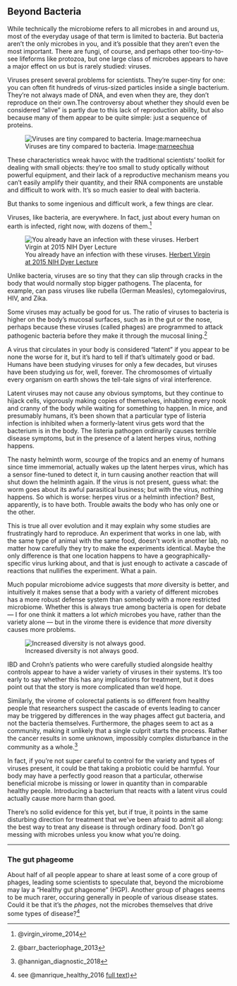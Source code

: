 ## Beyond Bacteria 


While technically the microbiome refers to all microbes in and around us, most of the everyday usage of that term is limited to bacteria. But bacteria aren’t the only microbes in you, and it’s possible that they aren’t even the most important. There are fungi, of course, and perhaps other too-tiny-to-see lifeforms like protozoa, but one large class of microbes appears to have a major effect on us but is rarely studied: viruses.

Viruses present several problems for scientists. They’re super-tiny for one: you can often fit hundreds of virus-sized particles inside a single bacterium. They’re not always made of DNA, and even when they are, they don’t reproduce on their own.The controversy about whether they should even be considered “alive” is partly due to this lack of reproduction ability, but also because many of them appear to be quite simple: just a sequence of proteins. 

![Viruses are tiny compared to bacteria. Image:[marneechua](https://www.slideshare.net/marneechua/marine-virus-presentation)](https://onedrive.live.com/embed?resid=8BC6084B92FFA451%21684417&authkey=%21AP_NrmYjedZERO4&width=728&height=546?no.jpg)

These characteristics wreak havoc with the traditional scientists’ toolkit for dealing with small objects: they’re too small to study optically without powerful equipment, and their lack of a reproductive mechanism means you can’t easily amplify their quantity, and their RNA components are unstable and difficult to work with. It’s so much easier to deal with bacteria.

But thanks to some ingenious and difficult work, a few things are clear.

Viruses, like bacteria, are everywhere. In fact, just about every human on earth is infected, right now, with dozens of them.^[@virgin_virome_2014]

![You already have an infection with these viruses. [Herbert Virgin at 2015 NIH Dyer Lecture](https://www.youtube.com/watch?v=TRVxTBuvChU)](https://onedrive.live.com/embed?resid=8BC6084B92FFA451%21684579&authkey=%21AAk5khVkiDDxU74&width=772&height=345)


Unlike bacteria, viruses are so tiny that they can slip through cracks in the body that would normally stop bigger pathogens. The placenta, for example, can pass viruses like rubella (German Measles), cytomegalovirus, HIV, and Zika. 

Some viruses may actually be good for us. The ratio of viruses to bacteria is higher on the body's mucosal surfaces, such as in the gut or the nose, perhaps because these viruses (called phages) are programmed to attack pathogenic bacteria before they make it through the mucosal lining.^[@barr_bacteriophage_2013]

A virus that circulates in your body is considered "latent" if you appear to be none the worse for it, but it’s hard to tell if that’s ultimately good or bad. Humans have been studying viruses for only a few decades, but viruses have been studying *us* for, well, forever. The chromosomes of virtually every organism on earth shows the tell-tale signs of viral interference.

Latent viruses may not cause any obvious symptoms, but they continue to hijack cells, vigorously making copies of themselves, inhabiting every nook and cranny of the body while waiting for something to happen. In mice, and presumably humans, it’s been shown that a particular type of listeria infection is inhibited when a formerly-latent virus gets word that the bacterium is in the body. The listeria pathogen ordinarily causes terrible disease symptoms, but in the presence of a latent herpes virus, nothing happens.

The nasty helminth worm, scourge of the tropics and an enemy of humans since time immemorial, actually wakes up the latent herpes virus, which has a sensor fine-tuned to detect it, in turn causing another reaction that will shut down the helminth again. If the virus is not present, guess what: the worm goes about its awful parasitical business; but with the virus, nothing happens. So which is worse: herpes virus or a helminth infection? Best, apparently, is to have both. Trouble awaits the body who has only one or the other.

This is true all over evolution and it may explain why some studies are frustratingly hard to reproduce. An experiment that works in one lab, with the same type of animal with the same food, doesn’t work in another lab, no matter how carefully they try to make the experiments identical. Maybe the only difference is that one location happens to have a geographically-specific virus lurking about, and that is just enough to activate a cascade of reactions that nullifies the experiment. What a pain.

Much popular microbiome advice suggests that *more* diversity is better, and intuitively it makes sense that a body with a variety of different microbes has a more robust defense system than somebody with a more restricted microbiome. Whether this is always true among bacteria is open for debate — I for one think it matters a lot *which* microbes you have, rather than the variety alone — but in the virome there is evidence that *more* diversity causes more problems.

![Increased diversity is not always good.](https://onedrive.live.com/embed?resid=8BC6084B92FFA451%21684577&authkey=%21AGEQD3mIRl0LXb4&width=657&height=490)


IBD and Crohn’s patients who were carefully studied alongside healthy controls appear to have a wider variety of viruses in their systems. It’s too early to say whether this has any implications for treatment, but it does point out that the story is more complicated than we’d hope.

Similarly, the virome of colorectal patients is so different from healthy people that researchers suspect the cascade of events leading to cancer may be triggered by differences in the way phages affect gut bacteria, and not the bacteria themselves. Furthermore, the phages seem to act as a community, making it unlikely that a single culprit starts the process. Rather the cancer results in some unknown, impossibly complex disturbance in the community as a whole.^[@hannigan_diagnostic_2018]

In fact, if you’re not super careful to control for the variety and types of viruses present, it could be that taking a probiotic could be harmful. Your body may have a perfectly good reason that a particular, otherwise beneficial microbe is missing or lower in quantity than in comparable healthy people. Introducing a bacterium that reacts with a latent virus could actually cause more harm than good.

There’s no solid evidence for this yet, but if true, it points in the same disturbing direction for treatment that we’ve been afraid to admit all along: the best way to treat any disease is through ordinary food. Don’t go messing with microbes unless you know what you’re doing.

---

### The gut phageome

About half of all people appear to share at least some of a core group of phages, leading some scientists to speculate that, beyond the microbiome may lay a "Healthy gut phageome" (HGP). Another group of phages seems to be much rarer, occuring generally in people of various disease states. Could it be that it's the *phages*, not the microbes themselves that drive some types of disease?^[see @manrique_healthy_2016 [full text](http://www.pnas.org/content/113/37/10400.abstract ))]




